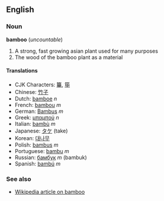 ==English==
===Noun===
'''bamboo''' (''uncountable'')

# A strong, fast growing asian plant used for many purposes
# The wood of the bamboo plant as a material

====Translations====
*CJK Characters: [[篳]], [[筚]]
*Chinese: [[竹子]]
*Dutch: [[bamboe]] ''n''
*French: [[bambou]] ''m''
*German: [[Bambus]] ''m''
*Greek: [[μπαμπού]] ''n''
*Italian: [[bambù]] ''m''
*Japanese: [[タケ]] (take)
*Korean: [[대나무]]
*Polish: [[bambus]] ''m''
*Portuguese: [[bambu]] ''m''
*Russian: [[бамбук]] ''m'' (bambuk)
*Spanish: [[bambú]] ''m''

===See also===
*[[w:bamboo|Wikipedia article on bamboo]]